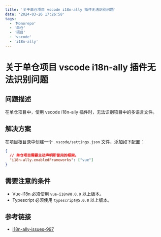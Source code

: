 ```yaml
---
title: '关于单仓项目 vscode i18n-ally 插件无法识别问题'
date: '2024-03-26 17:26:58'
tags:
  - 'Monorepo'
  - '单仓'
  - '项目'
  - 'vscode'
  - 'i18n-ally'
---
```


# 关于单仓项目 vscode i18n-ally 插件无法识别问题

## 问题描述

在单仓项目中，使用 vscode i18n-ally 插件时，无法识别项目中的多语言文件。

## 解决方案

在项目根目录中创建一个 `.vscode/settings.json` 文件，添加如下配置：

```json
{
  // 单仓项目需要主动声明所使用的框架。
  "i18n-ally.enabledFrameworks": ["vue"]
}
```

## 需要注意的条件

* Vue-i18n 必须使用 `vue-i18n@8.0.0` 以上版本。
* Typescript 必须使用 `typescript@5.0.0` 以上版本。

## 参考链接

* [i18n-ally-issues-997](https://github.com/lokalise/i18n-ally/issues/997)
